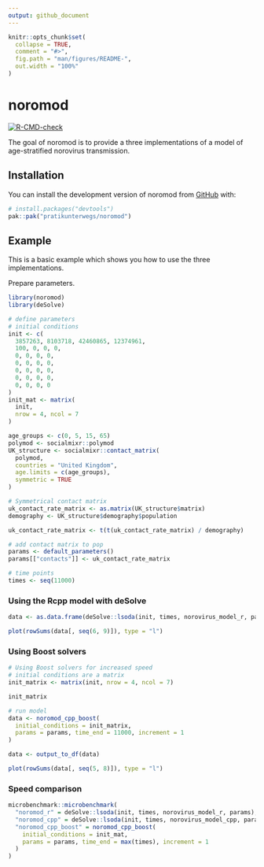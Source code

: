 ```yaml
---
output: github_document
---
```


<!-- README.md is generated from README.Rmd. Please edit that file -->

```r
knitr::opts_chunk$set(
  collapse = TRUE,
  comment = "#>",
  fig.path = "man/figures/README-",
  out.width = "100%"
)
```

# noromod

<!-- badges: start -->
[![R-CMD-check](https://github.com/pratikunterwegs/noromod/actions/workflows/R-CMD-check.yaml/badge.svg)](https://github.com/pratikunterwegs/noromod/actions/workflows/R-CMD-check.yaml)
<!-- badges: end -->

The goal of noromod is to provide a three implementations of a model of age-stratified norovirus transmission.

## Installation

You can install the development version of noromod from [GitHub](https://github.com/) with:

``` r
# install.packages("devtools")
pak::pak("pratikunterwegs/noromod")
```

## Example

This is a basic example which shows you how to use the three implementations.

Prepare parameters.

```r
library(noromod)
library(deSolve)
```

```r
# define parameters
# initial conditions
init <- c(
  3857263, 8103718, 42460865, 12374961,
  100, 0, 0, 0,
  0, 0, 0, 0,
  0, 0, 0, 0,
  0, 0, 0, 0,
  0, 0, 0, 0,
  0, 0, 0, 0
)
init_mat <- matrix(
  init,
  nrow = 4, ncol = 7
)

age_groups <- c(0, 5, 15, 65)
polymod <- socialmixr::polymod
UK_structure <- socialmixr::contact_matrix(
  polymod,
  countries = "United Kingdom",
  age.limits = c(age_groups),
  symmetric = TRUE
)

# Symmetrical contact matrix
uk_contact_rate_matrix <- as.matrix(UK_structure$matrix)
demography <- UK_structure$demography$population

uk_contact_rate_matrix <- t(t(uk_contact_rate_matrix) / demography)

# add contact matrix to pop
params <- default_parameters()
params[["contacts"]] <- uk_contact_rate_matrix

# time points
times <- seq(11000)
```

### Using the Rcpp model with deSolve

```r
data <- as.data.frame(deSolve::lsoda(init, times, norovirus_model_r, params))

plot(rowSums(data[, seq(6, 9)]), type = "l")
```

### Using Boost solvers

```r
# Using Boost solvers for increased speed
# initial conditions are a matrix
init_matrix <- matrix(init, nrow = 4, ncol = 7)

init_matrix

# run model
data <- noromod_cpp_boost(
  initial_conditions = init_matrix,
  params = params, time_end = 11000, increment = 1
)

data <- output_to_df(data)

plot(rowSums(data[, seq(5, 8)]), type = "l")
```

### Speed comparison

```r
microbenchmark::microbenchmark(
  "noromod_r" = deSolve::lsoda(init, times, norovirus_model_r, params),
  "noromod_cpp" = deSolve::lsoda(init, times, norovirus_model_cpp, params),
  "noromod_cpp_boost" = noromod_cpp_boost(
    initial_conditions = init_mat,
    params = params, time_end = max(times), increment = 1
  )
)
```
